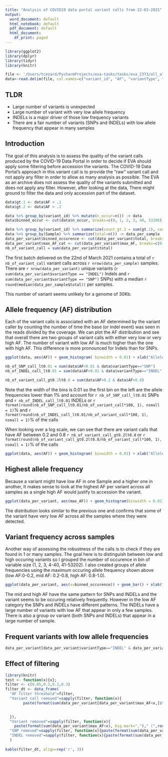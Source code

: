 ```yaml
---
title: "Analysis of COVID19 data portal variant calls from 22-03-2021"
output:
  word_document: default
  html_notebook: default
  pdf_document: default
  html_document:
    df_print: paged
---
```


```r

library(ggplot2)
library(dplyr)
library(tidyr)
library(knitr)

file <- '/Users/tcezard/PycharmProjects/eva-tasks/tasks/eva_2373/all_allele_freq.tsv'
data<-read.delim(file, col.names=c("variant_id", "AF", "variantType", "Sample"))

```

## TLDR

 - Large number of variants is unexpected
 - Large number of variant with very low allele frequency
 - INDELs is a major driver of those low frequency variants
 - There are a fair number of variants (SNPs and INDELs) with low allele frequency that appear in many samples


## Introduction

The goal of this analysis is to assess the quality of the variant calls produced by the COVID-19 Data Portal in order to decide if EVA should apply some filtering before accession the variants. 
The COVID-19 Data Portal's approach in this variant call is to provide the "raw" variant call and not apply any filter in order to allow as many analysis as possible. 
The EVA as an archive does not assess the quality of the variants submitted and does not apply any filter. 
However, after looking at the data, There might ground to filter the data and only accession part of the dataset.


```r
data$gt.1 <- data$AF > .1
data$gt.2 <- data$AF > .2

data %>% group_by(variant_id) %>% mutate(n_occur=n()) -> data
data$binned_occur <- cut(data$n_occur, breaks=c(0, 1, 2, 3, 40, 53206), labels=c("1", "2", "3", "4-40","40-53206") )

data %>% group_by(variant_id) %>% summarize(count_gt.1 = sum(gt.1), count_gt.2 = sum(gt.2), max_AF=max(AF), variantType=dplyr::first(variantType), total=n()) %>% separate(variant_id, c("chr", "pos", "ref", "alt"), ":") -> data_per_variant
data %>% group_by(Sample) %>% summarize(total=n()) -> data_per_sample
data_per_variant$binned_occurence <- cut(data_per_variant$total, breaks=c(0, 1, 2, 3, 40, 53206), labels=c("1", "2", "3", "4-40","40-53206")  )
data_per_variant$max_AF_cat <- cut(data_per_variant$max_AF, breaks=c(0, 0.2, 0.8, 1), labels=c('low AF', 'mid AF', 'high AF')  )
nb_of_variant_call = sum(data_per_variant$total)

```

The first batch delivered on the 22nd of March 2021 contains a total of `r nb_of_variant_call` variant calls across `r nrow(data_per_sample)` samples. There are `r nrow(data_per_variant)` unique variants (`r sum(data_per_variant$variantType == "INDEL")` Indels and `r sum(data_per_variant$variantType == "SNP")` SNPs) with a median `r round(median(data_per_sample$total))` per samples.

This number of variant seems unlikely for a genome of 30Kb.


## Allele frequency (AF) distribution

Each of the variant calls is associated with an AF determined by the variant caller by counting the number of time the base (or indel event) was seen in the reads divided by the coverage. We can plot the AF distribution and see that overall there are two groups of variant calls with either very low or very high AF. The number of variant with low AF is much higher than the one with high AF. This difference is more pronounced for Indels than for SNPs.

```r

ggplot(data, aes(AF)) + geom_histogram( binwidth = 0.01) + xlab("Allele frequency") + ylab("Number of variant call in bin (0.01)") + facet_wrap(~variantType)

nb_of_SNP_call_lt0.01 = sum(data$AF<0.01 & data$variantType=="SNP")
nb_of_INDEL_call_lt0.01 = sum(data$AF<0.01 & data$variantType=="INDEL")

nb_of_variant_call_gt0.2lt0.8 = sum(data$AF>0.2 & data$AF<0.8)
```

Note that the width of the bins is 0.01 so the first bin on the left are the allele frequencies lower than 1% and account for `r nb_of_SNP_call_lt0.01` SNPs  and `r nb_of_INDEL_call_lt0.01` INDELs or `r format(round(nb_of_SNP_call_lt0.01/nb_of_variant_call*100, 1), nsmall = 1)`% and `r format(round(nb_of_INDEL_call_lt0.01/nb_of_variant_call*100, 1), nsmall = 1)`% of the calls


When looking over a log scale, we can see that there are variant calls that have AF between 0.2 and 0.8 `r nb_of_variant_call_gt0.2lt0.8` or `r format(round(nb_of_variant_call_gt0.2lt0.8/nb_of_variant_call*100, 1), nsmall = 1)`% 
of the calls

```r
ggplot(data, aes(AF)) + geom_histogram( binwidth = 0.01) + xlab("Allele frequency") + ylab("Number of variant call") + scale_y_log10() + facet_wrap(~variantType)
```

## Highest allele frequency

Because a variant might have low AF in one Sample and a higher one in another, It makes sense to look at the highest AF per variant across all samples as a single high AF would justify to accession the variant. 

```r
ggplot(data_per_variant, aes(max_AF)) + geom_histogram(binwidth = 0.01) + xlab("Max Allele frequency") + ylab("Number of variant") + facet_wrap(~variantType)
```
The distribution looks similar to the previous one and confirms that some of the variant have very low AF across all the samples where they were detected.

## Variant frequency across samples

Another way of assessing the robustness of the calls is to check if they are found in 1 or many samples. The goal here is to distinguish between low and high occuring variants so I grouped the number of occurence in bin of variable size (1, 2, 3, 4-40, 41-53202). I also created groups of allele frequencies using the maximum occuring allele frequency shown above (low AF:0-0.2, mid AF: 0.2-0.8, high AF: 0.8-1.0). 

```r
ggplot(data_per_variant, aes(x=binned_occurence)) + geom_bar() + xlab("Number of samples") + ylab("Number of variants") + facet_grid(max_AF_cat ~ variantType)
```

The mid and high AF have the same pattern for SNPs and INDELs and the variant seems to be occuring relatively frequently. However in the low AF category the SNPs and INDELs have different patterns. The INDELs have a large number of variants with low AF that appear in only a few samples. There is also a group ov variant (both SNPs and INDELs) that appear in a large number of sample.

## Frequent variants with low allele frequencies

```r
data_per_variant[data_per_variant$variantType=="INDEL" & data_per_variant$max_AF < 0.01 & data_per_variant$total>1000,]

```

## Effect of filtering

``` r
library(knitr)
test <- function(x){x};
filter <- c(0.05,0.1,0.2,0.3)
filter_dt <- data_frame(
  "AF filter threshold"=filter,
  "Variant call removed"=sapply(filter, function(x){
        paste(format(sum(data_per_variant[data_per_variant$max_AF<x,]$total), big.mark=",")," (",round(sum(sum(data_per_variant[data_per_variant$max_AF<x,]$total)) / sum(data_per_variant$total) *100, 0),"%)", sep="")

    
  }),
  "Variant removed"=sapply(filter, function(x){
    paste(format(sum(data_per_variant$max_AF<x), big.mark=",")," (",round(sum(data_per_variant$max_AF<x) / nrow(data_per_variant) *100, 0),"%)", sep="")}),
  "SNP removed"=sapply(filter, function(x){paste(format(sum(data_per_variant$max_AF<x & data_per_variant$variantType=="SNP"), big.mark=",")," (",round(sum(data_per_variant$max_AF<x & data_per_variant$variantType=="SNP") / nrow(data_per_variant) *100, 0),"%)", sep="")}),
  "INDEL removed"=sapply(filter, function(x){paste(format(sum(data_per_variant$max_AF<x & data_per_variant$variantType=="INDEL"), big.mark=",")," (",round(sum(data_per_variant$max_AF<x & data_per_variant$variantType=="INDEL") / nrow(data_per_variant) *100, 0),"%)", sep="")})
  )
  
kable(filter_dt, align=rep('r', 3))
```

